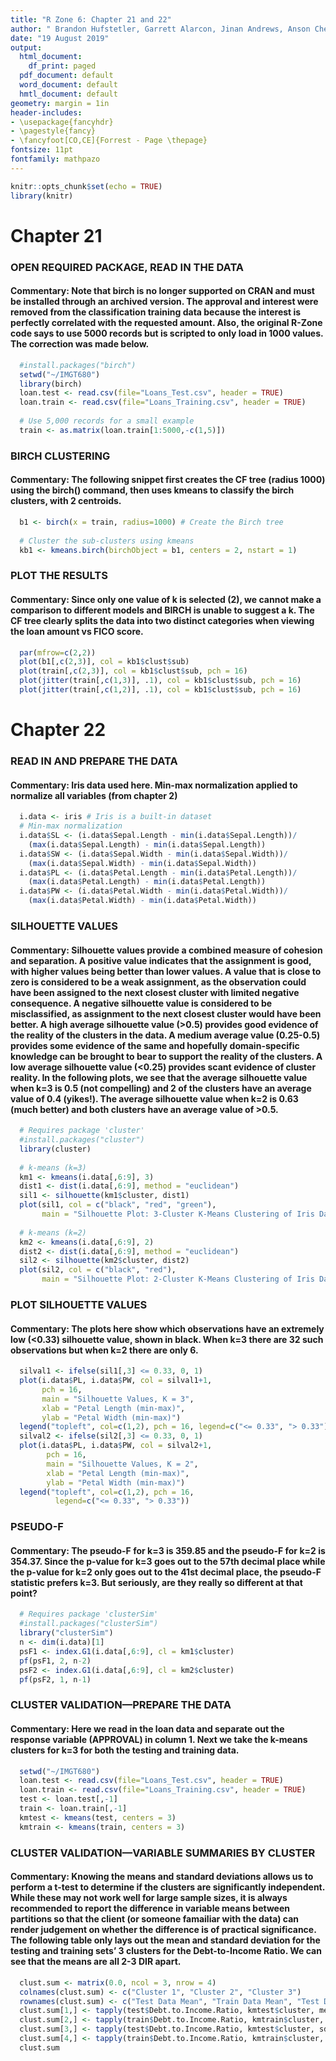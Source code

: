 ```yaml
---
title: "R Zone 6: Chapter 21 and 22"
author: " Brandon Hufstetler, Garrett Alarcon, Jinan Andrews, Anson Cheng, Nick Forrest, and Nestor Herandez"
date: "19 August 2019"
output:
  html_document:
    df_print: paged
  pdf_document: default
  word_document: default
  hmtl_document: default
geometry: margin = 1in
header-includes:
- \usepackage{fancyhdr}
- \pagestyle{fancy}
- \fancyfoot[CO,CE]{Forrest - Page \thepage}
fontsize: 11pt
fontfamily: mathpazo
---
```


```r
knitr::opts_chunk$set(echo = TRUE)
library(knitr)
```

# Chapter 21

### OPEN REQUIRED PACKAGE, READ IN THE DATA
#### Commentary: Note that birch is no longer supported on CRAN and must be installed through an archived version. The approval and interest were removed from the classification training data because the interest is perfectly correlated with the requested amount. Also, the original R-Zone code says to use 5000 records but is scripted to only load in 1000 values. The correction was made below.
```r
  #install.packages("birch")
  setwd("~/IMGT680")
  library(birch)
  loan.test <- read.csv(file="Loans_Test.csv", header = TRUE)
  loan.train <- read.csv(file="Loans_Training.csv", header = TRUE)
  
  # Use 5,000 records for a small example
  train <- as.matrix(loan.train[1:5000,-c(1,5)])
```

### BIRCH CLUSTERING
#### Commentary: The following snippet first creates the CF tree (radius 1000) using the birch() command, then uses kmeans to classify the birch clusters, with 2 centroids.
```r
  b1 <- birch(x = train, radius=1000) # Create the Birch tree
  
  # Cluster the sub-clusters using kmeans
  kb1 <- kmeans.birch(birchObject = b1, centers = 2, nstart = 1)
```

### PLOT THE RESULTS
#### Commentary: Since only one value of k is selected (2), we cannot make a comparison to different models and BIRCH is unable to suggest a k. The CF tree clearly splits the data into two distinct categories when viewing the loan amount vs FICO score.
```r
  par(mfrow=c(2,2))
  plot(b1[,c(2,3)], col = kb1$clust$sub)
  plot(train[,c(2,3)], col = kb1$clust$sub, pch = 16)
  plot(jitter(train[,c(1,3)], .1), col = kb1$clust$sub, pch = 16)
  plot(jitter(train[,c(1,2)], .1), col = kb1$clust$sub, pch = 16)
```

# Chapter 22

### READ IN AND PREPARE THE DATA
#### Commentary: Iris data used here. Min-max normalization applied to normalize all variables (from chapter 2)
```r
  i.data <- iris # Iris is a built-in dataset
  # Min-max normalization
  i.data$SL <- (i.data$Sepal.Length - min(i.data$Sepal.Length))/
    (max(i.data$Sepal.Length) - min(i.data$Sepal.Length))
  i.data$SW <- (i.data$Sepal.Width - min(i.data$Sepal.Width))/
    (max(i.data$Sepal.Width) - min(i.data$Sepal.Width))
  i.data$PL <- (i.data$Petal.Length - min(i.data$Petal.Length))/
    (max(i.data$Petal.Length) - min(i.data$Petal.Length))
  i.data$PW <- (i.data$Petal.Width - min(i.data$Petal.Width))/
    (max(i.data$Petal.Width) - min(i.data$Petal.Width))
```

### SILHOUETTE VALUES
#### Commentary: Silhouette values provide a combined measure of cohesion and separation. A positive value indicates that the assignment is good, with higher values being better than lower values. A value that is close to zero is considered to be a weak assignment, as the observation could have been assigned to the next closest cluster with limited negative consequence. A negative silhouette value is considered to be misclassified, as assignment to the next closest cluster would have been better. A high average silhouette value (>0.5) provides good evidence of the reality of the clusters in the data. A medium average value (0.25-0.5) provides some evidence of the same and hopefully domain-specific knowledge can be brought to bear to support the reality of the clusters. A low average silhouette value (<0.25) provides scant evidence of cluster reality. In the following plots, we see that the average silhouette value when k=3 is 0.5 (not compelling) and 2 of the clusters have an average value of 0.4 (yikes!). The average silhouette value when k=2 is 0.63 (much better) and both clusters have an average value of >0.5. 
```r
  # Requires package 'cluster'
  #install.packages("cluster")
  library(cluster)
 
  # k-means (k=3)
  km1 <- kmeans(i.data[,6:9], 3)
  dist1 <- dist(i.data[,6:9], method = "euclidean")
  sil1 <- silhouette(km1$cluster, dist1)
  plot(sil1, col = c("black", "red", "green"),
       main = "Silhouette Plot: 3-Cluster K-Means Clustering of Iris Data")
  
  # k-means (k=2)
  km2 <- kmeans(i.data[,6:9], 2)
  dist2 <- dist(i.data[,6:9], method = "euclidean")
  sil2 <- silhouette(km2$cluster, dist2)
  plot(sil2, col = c("black", "red"),
       main = "Silhouette Plot: 2-Cluster K-Means Clustering of Iris Data")
```

### PLOT SILHOUETTE VALUES
#### Commentary: The plots here show which observations have an extremely low (<0.33) silhouette value, shown in black. When k=3 there are 32 such observations but when k=2 there are only 6.
```r
  silval1 <- ifelse(sil1[,3] <= 0.33, 0, 1)
  plot(i.data$PL, i.data$PW, col = silval1+1,
       pch = 16,
       main = "Silhouette Values, K = 3",
       xlab = "Petal Length (min-max)",
       ylab = "Petal Width (min-max)")
  legend("topleft", col=c(1,2), pch = 16, legend=c("<= 0.33", "> 0.33"))
  silval2 <- ifelse(sil2[,3] <= 0.33, 0, 1)
  plot(i.data$PL, i.data$PW, col = silval2+1,
        pch = 16,
        main = "Silhouette Values, K = 2",
        xlab = "Petal Length (min-max)",
        ylab = "Petal Width (min-max)")
  legend("topleft", col=c(1,2), pch = 16,
          legend=c("<= 0.33", "> 0.33"))
```

### PSEUDO-F
#### Commentary: The pseudo-F for k=3 is 359.85 and the pseudo-F for k=2 is 354.37. Since the p-value for k=3 goes out to the 57th decimal place while the p-value for k=2 only goes out to the 41st decimal place, the pseudo-F statistic prefers k=3. But seriously, are they really so different at that point?
```r
  # Requires package 'clusterSim'
  #install.packages("clusterSim")
  library("clusterSim")
  n <- dim(i.data)[1]
  psF1 <- index.G1(i.data[,6:9], cl = km1$cluster)
  pf(psF1, 2, n-2)
  psF2 <- index.G1(i.data[,6:9], cl = km2$cluster)
  pf(psF2, 1, n-1)
```

### CLUSTER VALIDATION—PREPARE THE DATA
#### Commentary: Here we read in the loan data and separate out the response variable (APPROVAL) in column 1. Next we take the k-means clusters for k=3 for both the testing and training data.
```r
  setwd("~/IMGT680")
  loan.test <- read.csv(file="Loans_Test.csv", header = TRUE)
  loan.train <- read.csv(file="Loans_Training.csv", header = TRUE)
  test <- loan.test[,-1]
  train <- loan.train[,-1]
  kmtest <- kmeans(test, centers = 3)
  kmtrain <- kmeans(train, centers = 3)
```

### CLUSTER VALIDATION—VARIABLE SUMMARIES BY CLUSTER
#### Commentary: Knowing the means and standard deviations allows us to perform a t-test to determine if the clusters are significantly independent. While these may not work well for large sample sizes, it is always recommended to report the difference in variable means between partitions so that the client (or someone famailiar with the data) can render judgement on whether the difference is of practical significance. The following table only lays out the mean and standard deviation for the testing and training sets' 3 clusters for the Debt-to-Income Ratio. We can see that the means are all 2-3 DIR apart.
```r
  clust.sum <- matrix(0.0, ncol = 3, nrow = 4)
  colnames(clust.sum) <- c("Cluster 1", "Cluster 2", "Cluster 3")
  rownames(clust.sum) <- c("Test Data Mean", "Train Data Mean", "Test Data Std Dev", "Train Data Std Dev")
  clust.sum[1,] <- tapply(test$Debt.to.Income.Ratio, kmtest$cluster, mean)
  clust.sum[2,] <- tapply(train$Debt.to.Income.Ratio, kmtrain$cluster, mean)
  clust.sum[3,] <- tapply(test$Debt.to.Income.Ratio, kmtest$cluster, sd)
  clust.sum[4,] <- tapply(train$Debt.to.Income.Ratio, kmtrain$cluster, sd)
  clust.sum
```
  